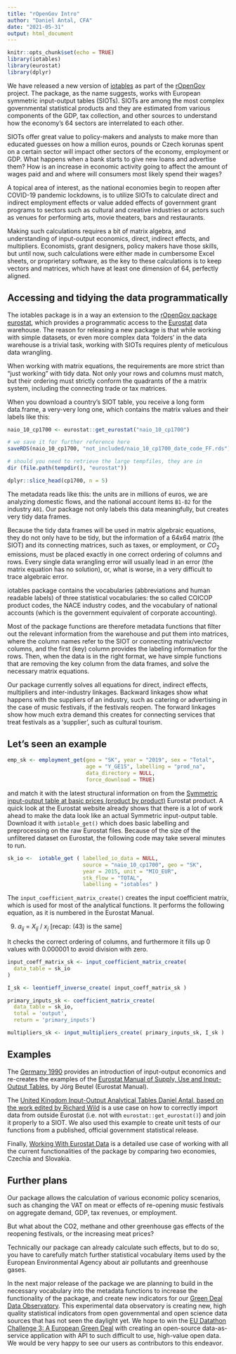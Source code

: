 ```yaml
---
title: "rOpenGov Intro"
author: "Daniel Antal, CFA"
date: "2021-05-31"
output: html_document
---
```


```r
knitr::opts_chunk$set(echo = TRUE)
library(iotables)
library(eurostat)
library(dplyr)
```


We have released a new version of [iotables](https://iotables.dataobservatory.eu/) as part of the [rOpenGov](http://ropengov.org/) project. The package, as the name suggests, works with European symmetric input-output tables (SIOTs). SIOTs are among the most complex governmental statistical products and they are estimated from various components of the GDP, tax collection, and other sources to understand how the economy’s 64 sectors are interrelated to each other.

SIOTs offer great value to policy-makers and analysts to make more than educated guesses on how a million euros, pounds or Czech korunas spent on a certain sector will impact other sectors of the economy, employment or GDP. What happens when a bank starts to give new loans and advertise them? How is an increase in economic activity going to affect the amount of wages paid and and where will consumers most likely spend their wages?
 
A topical area of interest, as the national economies begin to reopen after COVID-19 pandemic lockdowns, is to utilize SIOTs to calculate direct and indirect employment effects or value added effects of government grant programs to sectors such as cultural and creative industries or actors such as venues for performing arts, movie theaters, bars and restaurants.

Making such calculations requires a bit of matrix algebra, and understanding of input-output economics, direct, indirect effects, and multipliers. Economists, grant designers, policy makers have those skills, but until now, such calculations were either made in cumbersome Excel sheets, or proprietary software, as the key to these calculations is to keep vectors and matrices, which have at least one dimension of 64, perfectly aligned.

## Accessing and tidying the data programmatically

The iotables package is in a way an extension to the [rOpenGov package eurostat]( https://CRAN.R-project.org/package=eurostat), which provides a programmatic access to the [Eurostat](https://ec.europa.eu/eurostat) data warehouse. The reason for releasing a new package is that while working with simple datasets, or even more complex data ‘folders’ in the data warehouse is a trivial task, working with SIOTs requires plenty of meticulous data wrangling. 

When working with matrix equations, the requirements are more strict than “just working” with tidy data. Not only your rows and columns must match, but their ordering must strictly conform the quadrants of the a matrix system, including the connecting trade or tax matrices.

When you download a country’s SIOT table, you receive a long form data.frame, a very-very long one, which contains the matrix values and their labels like this:

```r
naio_10_cp1700 <- eurostat::get_eurostat("naio_10_cp1700")

# we save it for further reference here 
saveRDS(naio_10_cp1700, "not_included/naio_10_cp1700_date_code_FF.rds")

# should you need to retrieve the large tempfiles, they are in 
dir (file.path(tempdir(), "eurostat"))
```
```r
dplyr::slice_head(cp1700, n = 5)
```

The metadata reads like this: the units are in millions of euros, we are analyzing domestic flows, and the national account items `B1-B2` for the industry `A01`. Our package not only labels this data meaningfully, but creates very tidy data frames. 

Because the tidy data frames will be used in matrix algebraic equations, they do not only have to be tidy, but the information of a 64x64 matrix (the SIOT) and its connecting matrices, such as taxes, or employment, or $CO_{2}$ emissions, must be placed exactly in one correct ordering of columns and rows. Every single data wrangling error will usually lead in an error (the matrix equation has no solution), or, what is worse, in a very difficult to trace algebraic error. 

iotables package contains the vocabularies (abbreviations and human readable labels) of three statistical vocabularies: the so called COICOP product codes, the NACE industry codes, and the vocabulary of national accounts (which is the government equivalent of corporate accounting).

Most of the package functions are therefore metadata functions that filter out the relevant information from the warehouse and put them into matrices, where the column names refer to the SIOT or connecting matrix/vector columns, and the first (key) column provides the labeling information for the rows. Then, when the data is in the right format, we have simple functions that are removing the key column from the data frames, and solve the necessary matrix equations. 

Our package currently solves all equations for direct, indirect effects, multipliers and inter-industry linkages. Backward linkages show what happens with the suppliers of an industry, such as catering or advertising in the case of music festivals, if the festivals reopen. The forward linkages show how much extra demand this creates for connecting services that treat festivals as a ‘supplier’, such as cultural tourism.

## Let's seen an example

```r
emp_sk <- employment_get(geo = "SK", year = "2019", sex = "Total",
                         age = "Y_GE15", labelling = "prod_na",
                         data_directory = NULL,
                         force_download = TRUE)

```

and match it with the latest structural information on from the [Symmetric input-output table at basic prices (product by product)](http://appsso.eurostat.ec.europa.eu/nui/show.do?wai=true&dataset=naio_10_cp1700) Eurostat product. A quick look at the Eurostat website already shows that there is a lot of work ahead to make the data look like an actual Symmetric input-output table. Download it with `iotable_get()` which does basic labelling and preprocessing on the raw Eurostat files. Because of the size of the unfiltered dataset on Eurostat, the following code may take several minutes to run.

```r
sk_io <-  iotable_get ( labelled_io_data = NULL, 
                        source = "naio_10_cp1700", geo = "SK", 
                        year = 2015, unit = "MIO_EUR", 
                        stk_flow = "TOTAL",
                        labelling = "iotables" )
```
The `input_coefficient_matrix_create()` creates the input coefficient matrix, which is used for most of the analytical functions. It performs the following equation, as it is numbered in the Eurostat Manual.

(9)  $a_{ij}$ = $X_{ij}$ / $x_j$  [recap: (43) is the same]

It checks the correct ordering of columns, and furthermore it fills up 0 values with 0.000001 to avoid division with zero. 

```r
input_coeff_matrix_sk <- input_coefficient_matrix_create(
  data_table = sk_io
)
```
```r
I_sk <- leontieff_inverse_create( input_coeff_matrix_sk )
```
```r
primary_inputs_sk <- coefficient_matrix_create(
  data_table = sk_io, 
  total = 'output', 
  return = 'primary_inputs')
```
```r
multipliers_sk <- input_multipliers_create( primary_inputs_sk, I_sk ) 
```



## Examples 

The [Germany 1990](https://iotables.dataobservatory.eu/articles/germany_1990.html) provides an introduction of input-output economics and re-creates the examples of the [Eurostat Manual of Supply, Use and Input-Output Tables](https://iotables.dataobservatory.eu/articles/germany_1990.html), by Jörg Beutel (Eurostat Manual).

The [United Kingdom Input-Output Analytical Tables Daniel Antal, based on the work edited by Richard Wild](https://iotables.dataobservatory.eu/articles/united_kingdom_2010.html) is a use case on how to correctly import data from outside Eurostat (i.e. not with `eurostat::get_eurostat()`) and join it properly to a SIOT.  We also used this example to create unit tests of our functions from a published, official government statistical release. 

Finally, [Working With Eurostat Data](https://iotables.dataobservatory.eu/articles/working_with_eurostat.html) is a detailed use case of working with all the current functionalities of the package by comparing two economies, Czechia and Slovakia. 

## Further plans

Our package allows the calculation of various economic policy scenarios, such as changing the VAT on meat or effects of re-opening music festivals on aggregate demand, GDP, tax revenues, or employment. 

But what about the CO2, methane and other greenhouse gas effects of the reopening festivals, or the increasing meat prices?

Technically our package can already calculate such effects, but to do so, you have to carefully match further statistical vocabulary items used by the European Environmental Agency about air pollutants and greenhouse gases.

In the next major release of the package we are planning to build in the necessary vocabulary into the metadata functions to increase the functionality of the package, and create new indicators for our [Green Deal Data Observatory](https://greendeal.dataobservatory.eu/). This experimental data observatory is creating new, high quality statistical indicators from open governmental and open science data sources that has not seen the daylight yet.  We hope to win the [EU Datathon Challenge 3: A European Green Deal](https://greendeal.dataobservatory.eu/) with creating an open-source data-as-service application with API to such difficult to use, high-value open data.  We would be very happy to see our users as contributors to this endeavor.
